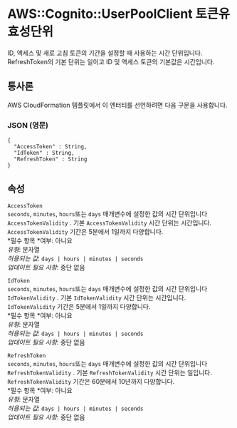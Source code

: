 # AWS::Cognito::UserPoolClient 토큰유효성단위

ID, 액세스 및 새로 고침 토큰의 기간을 설정할 때 사용하는 시간 단위입니다. RefreshToken의 기본 단위는 일이고 ID 및 액세스 토큰의 기본값은 시간입니다.

## 통사론

AWS CloudFormation 템플릿에서 이 엔터티를 선언하려면 다음 구문을 사용합니다.

### JSON (영문)

```
{
  "AccessToken" : String,
  "IdToken" : String,
  "RefreshToken" : String
}
```

## 속성

`AccessToken`  
 `seconds`, `minutes`, `hours`또는 `days` 매개변수에 설정한 값의 시간 단위입니다 `AccessTokenValidity` . 기본 `AccessTokenValidity` 시간 단위는 시간입니다. `AccessTokenValidity` 기간은 5분에서 1일까지 다양합니다.  
*필수 항목 *여부: 아니요  
_유형_: 문자열  
_허용되는 값_: `days | hours | minutes | seconds`  
_업데이트 필요 사항_: 중단 없음

`IdToken`  
`seconds`, `minutes`, `hours`또는 `days` 매개변수에 설정한 값의 시간 단위입니다 `IdTokenValidity` . 기본 `IdTokenValidity` 시간 단위는 시간입니다. `IdTokenValidity` 기간은 5분에서 1일까지 다양합니다.  
*필수 항목 *여부: 아니요  
_유형_: 문자열  
_허용되는 값_: `days | hours | minutes | seconds`  
_업데이트 필요 사항_: 중단 없음

`RefreshToken`  
`seconds`, `minutes`, `hours`또는 `days` 매개변수에 설정한 값의 시간 단위입니다 `RefreshTokenValidity` . 기본 `RefreshTokenValidity` 시간 단위는 일입니다. `RefreshTokenValidity` 기간은 60분에서 10년까지 다양합니다.  
*필수 항목 *여부: 아니요  
_유형_: 문자열  
_허용되는 값_: `days | hours | minutes | seconds`  
_업데이트 필요 사항_: 중단 없음
